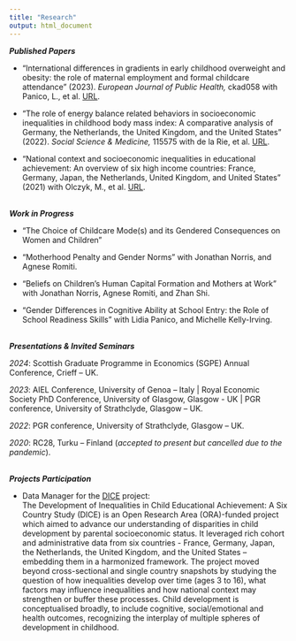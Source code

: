```yaml
---
title: "Research"
output: html_document
---
```


<i> <b> Published Papers </i> </b>
 <br>
 
- "International differences in gradients in early childhood overweight and obesity: the role of maternal employment and formal childcare attendance" (2023). <i> European Journal of Public Health, </i> ckad058 with Panico, L., et al. [URL](https://academic.oup.com/eurpub/advance-article/doi/10.1093/eurpub/ckad058/7126956).
 
- "The role of energy balance related behaviors in socioeconomic inequalities in childhood body mass index: A comparative analysis of Germany, the Netherlands, the United Kingdom, and the United States" (2022). <i> Social Science & Medicine, </i> 115575 with de la Rie, et al. [URL](https://www.sciencedirect.com/science/article/pii/S0277953622008814?via%3Dihub).
 
- "National context and socioeconomic inequalities in educational achievement: An overview of six high income
countries: France, Germany, Japan, the Netherlands, United Kingdom, and United States" (2021) with Olczyk, M., et al. [URL](https://www.ined.fr/fichier/s_rubrique/31940/267.socioeconomic.inequality.cross.country.comparisons.fr.pdf).

 <br>
 <i> <b> Work in Progress </i> </b>
 <br>
 
- "The Choice of Childcare Mode(s) and its Gendered Consequences on Women and Children"

 
- "Motherhood Penalty and Gender Norms" with Jonathan Norris, and Agnese Romiti.
 
 
- "Beliefs on Children's Human Capital Formation and Mothers at Work" with Jonathan Norris, Agnese Romiti, and Zhan Shi.
 
- "Gender Differences in Cognitive Ability at School Entry: the Role of School Readiness Skills" with Lidia Panico, and Michelle Kelly-Irving.

 <br>
<i> <b> Presentations & Invited Seminars </i> </b>
 <br>

*2024*: Scottish Graduate Programme in Economics (SGPE) Annual Conference, Crieff – UK.

*2023*: AIEL Conference, University of Genoa – Italy | Royal Economic Society PhD Conference, University of Glasgow, Glasgow - UK | PGR conference, University of Strathclyde, Glasgow – UK.

*2022*: PGR conference, University of Strathclyde, Glasgow – UK.

*2020*: RC28, Turku – Finland (*accepted to present but cancelled due to the pandemic*).


 <br>
<i> <b> Projects Participation </i> </b>
 <br>
 
- Data Manager for the [DICE](www.dice.site.ined.fr) project: <br>
The Development of Inequalities in Child Educational Achievement: A Six Country Study (DICE) is an Open Research Area (ORA)-funded project which aimed to advance our understanding of disparities in child development by parental socioeconomic status. It leveraged rich cohort and administrative data from six countries - France, Germany, Japan, the Netherlands, the United Kingdom, and the United States – embedding them in a harmonized framework. The project moved beyond cross-sectional and single country snapshots by studying the question of how inequalities develop over time (ages 3 to 16), what factors may influence inequalities and how national context may strengthen or buffer these processes. Child development is conceptualised broadly, to include cognitive, social/emotional and health outcomes, recognizing the interplay of multiple spheres of development in childhood.
<br>



